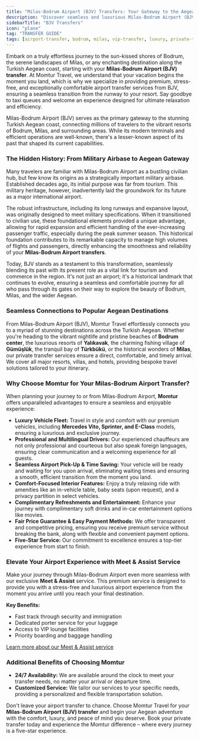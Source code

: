 ```yaml
---
title: "Milas-Bodrum Airport (BJV) Transfers: Your Gateway to the Aegean Coast"
description: "Discover seamless and luxurious Milas-Bodrum Airport (BJV) transfers with Momtur Travel. Experience comfort, reliability, and five-star service to Bodrum, Milas, and beyond."
sidebarTitle: "BJV Transfers"
icon: "plane"
tag: "TRANSFER GUIDE"
tags: [airport-transfer, bodrum, milas, vip-transfer, luxury, private-transfer]
---
```


Embark on a truly effortless journey to the sun-kissed shores of Bodrum, the serene landscapes of Milas, or any enchanting destination along the Turkish Aegean coast, starting with your **Milas-Bodrum Airport (BJV) transfer**. At Momtur Travel, we understand that your vacation begins the moment you land, which is why we specialize in providing premium, stress-free, and exceptionally comfortable airport transfer services from BJV, ensuring a seamless transition from the runway to your resort. Say goodbye to taxi queues and welcome an experience designed for ultimate relaxation and efficiency.

Milas-Bodrum Airport (BJV) serves as the primary gateway to the stunning Turkish Aegean coast, connecting millions of travelers to the vibrant resorts of Bodrum, Milas, and surrounding areas. While its modern terminals and efficient operations are well-known, there's a lesser-known aspect of its past that shaped its current capabilities.

### The Hidden History: From Military Airbase to Aegean Gateway

Many travelers are familiar with Milas-Bodrum Airport as a bustling civilian hub, but few know its origins as a strategically important military airbase. Established decades ago, its initial purpose was far from tourism. This military heritage, however, inadvertently laid the groundwork for its future as a major international airport.

The robust infrastructure, including its long runways and expansive layout, was originally designed to meet military specifications. When it transitioned to civilian use, these foundational elements provided a unique advantage, allowing for rapid expansion and efficient handling of the ever-increasing passenger traffic, especially during the peak summer season. This historical foundation contributes to its remarkable capacity to manage high volumes of flights and passengers, directly enhancing the smoothness and reliability of your **Milas-Bodrum Airport transfers**.

Today, BJV stands as a testament to this transformation, seamlessly blending its past with its present role as a vital link for tourism and commerce in the region. It's not just an airport; it's a historical landmark that continues to evolve, ensuring a seamless and comfortable journey for all who pass through its gates on their way to explore the beauty of Bodrum, Milas, and the wider Aegean.

### Seamless Connections to Popular Aegean Destinations

From Milas-Bodrum Airport (BJV), Momtur Travel effortlessly connects you to a myriad of stunning destinations across the Turkish Aegean. Whether you're heading to the vibrant nightlife and pristine beaches of **Bodrum center**, the luxurious resorts of **Yalıkavak**, the charming fishing village of **Gümüşlük**, the tranquil bay of **Türkbükü**, or the historical wonders of **Milas**, our private transfer services ensure a direct, comfortable, and timely arrival. We cover all major resorts, villas, and hotels, providing bespoke travel solutions tailored to your itinerary.

### Why Choose Momtur for Your Milas-Bodrum Airport Transfer?

When planning your journey to or from Milas-Bodrum Airport, **Momtur** offers unparalleled advantages to ensure a seamless and enjoyable experience:

*   **Luxury Vehicle Fleet:** Travel in style and comfort with our premium vehicles, including **Mercedes Vito, Sprinter, and E-Class** models, ensuring a luxurious and exclusive journey.
*   **Professional and Multilingual Drivers:** Our experienced chauffeurs are not only professional and courteous but also speak foreign languages, ensuring clear communication and a welcoming experience for all guests.
*   **Seamless Airport Pick-Up & Time Saving:** Your vehicle will be ready and waiting for you upon arrival, eliminating waiting times and ensuring a smooth, efficient transition from the moment you land.
*   **Comfort-Focused Interior Features:** Enjoy a truly relaxing ride with amenities like an in-vehicle table, baby seats (upon request), and a privacy partition in select vehicles.
*   **Complimentary Refreshments and Entertainment:** Enhance your journey with complimentary soft drinks and in-car entertainment options like movies.
*   **Fair Price Guarantee & Easy Payment Methods:** We offer transparent and competitive pricing, ensuring you receive premium service without breaking the bank, along with flexible and convenient payment options.
*   **Five-Star Service:** Our commitment to excellence ensures a top-tier experience from start to finish.

### Elevate Your Airport Experience with Meet & Assist Service

Make your journey through Milas-Bodrum Airport even more seamless with our exclusive **Meet & Assist** service. This premium service is designed to provide you with a stress-free and luxurious airport experience from the moment you arrive until you reach your final destination.

**Key Benefits:**

- Fast track through security and immigration
- Dedicated porter service for your luggage
- Access to VIP lounge facilities
- Priority boarding and baggage handling

[Learn more about our Meet & Assist service](/airports/milas-bodrum/meet-and-assist)

### Additional Benefits of Choosing Momtur

*   **24/7 Availability:** We are available around the clock to meet your transfer needs, no matter your arrival or departure time.
*   **Customized Service:** We tailor our services to your specific needs, providing a personalized and flexible transportation solution.

Don't leave your airport transfer to chance. Choose Momtur Travel for your **Milas-Bodrum Airport (BJV) transfer** and begin your Aegean adventure with the comfort, luxury, and peace of mind you deserve. Book your private transfer today and experience the Momtur difference – where every journey is a five-star experience.